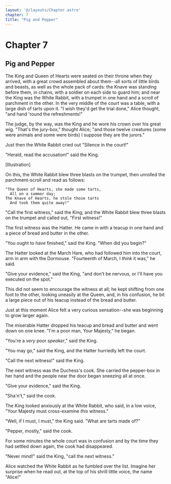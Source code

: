 ```yaml
---
layout: '@/layouts/Chapter.astro'
chapter: 7
title: "Pig and Pepper"
---
```


# Chapter 7

## Pig and Pepper


The King and Queen of Hearts were seated on their throne when they
arrived, with a great crowd assembled about them--all sorts of little
birds and beasts, as well as the whole pack of cards: the Knave was
standing before them, in chains, with a soldier on each side to guard
him; and near the King was the White Rabbit, with a trumpet in one hand
and a scroll of parchment in the other. In the very middle of the court
was a table, with a large dish of tarts upon it. "I wish they'd get the
trial done," Alice thought, "and hand 'round the refreshments!"

The judge, by the way, was the King and he wore his crown over his great
wig. "That's the jury-box," thought Alice; "and those twelve creatures
(some were animals and some were birds) I suppose they are the jurors."

Just then the White Rabbit cried out "Silence in the court!"

"Herald, read the accusation!" said the King.

[Illustration]

On this, the White Rabbit blew three blasts on the trumpet, then
unrolled the parchment-scroll and read as follows:

    "The Queen of Hearts, she made some tarts,
      All on a summer day;
    The Knave of Hearts, he stole those tarts
      And took them quite away!"

"Call the first witness," said the King; and the White Rabbit blew three
blasts on the trumpet and called out, "First witness!"

The first witness was the Hatter. He came in with a teacup in one hand
and a piece of bread and butter in the other.

"You ought to have finished," said the King. "When did you begin?"

The Hatter looked at the March Hare, who had followed him into the
court, arm in arm with the Dormouse. "Fourteenth of March, I _think_ it
was," he said.

"Give your evidence," said the King, "and don't be nervous, or I'll have
you executed on the spot."

This did not seem to encourage the witness at all; he kept shifting from
one foot to the other, looking uneasily at the Queen, and, in his
confusion, he bit a large piece out of his teacup instead of the bread
and butter.

Just at this moment Alice felt a very curious sensation--she was
beginning to grow larger again.

The miserable Hatter dropped his teacup and bread and butter and went
down on one knee. "I'm a poor man, Your Majesty," he began.

"You're a _very_ poor _speaker_," said the King.

"You may go," said the King, and the Hatter hurriedly left the court.

"Call the next witness!" said the King.

The next witness was the Duchess's cook. She carried the pepper-box in
her hand and the people near the door began sneezing all at once.

"Give your evidence," said the King.

"Sha'n't," said the cook.

The King looked anxiously at the White Rabbit, who said, in a low voice,
"Your Majesty must cross-examine _this_ witness."

"Well, if I must, I must," the King said. "What are tarts made of?"

"Pepper, mostly," said the cook.

For some minutes the whole court was in confusion and by the time they
had settled down again, the cook had disappeared.

"Never mind!" said the King, "call the next witness."

Alice watched the White Rabbit as he fumbled over the list. Imagine her
surprise when he read out, at the top of his shrill little voice, the
name "Alice!"
